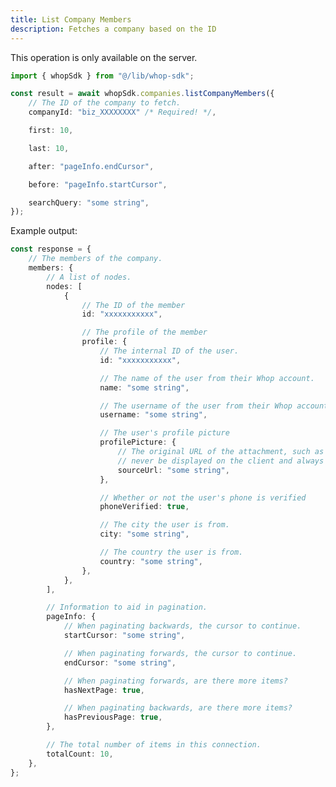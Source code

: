 ```yaml
---
title: List Company Members
description: Fetches a company based on the ID
---
```

<Note>This operation is only available on the server.</Note>
```typescript
import { whopSdk } from "@/lib/whop-sdk";

const result = await whopSdk.companies.listCompanyMembers({
	// The ID of the company to fetch.
	companyId: "biz_XXXXXXXX" /* Required! */,

	first: 10,

	last: 10,

	after: "pageInfo.endCursor",

	before: "pageInfo.startCursor",

	searchQuery: "some string",
});

```

Example output:

```typescript
const response = {
	// The members of the company.
	members: {
		// A list of nodes.
		nodes: [
			{
				// The ID of the member
				id: "xxxxxxxxxxx",

				// The profile of the member
				profile: {
					// The internal ID of the user.
					id: "xxxxxxxxxxx",

					// The name of the user from their Whop account.
					name: "some string",

					// The username of the user from their Whop account.
					username: "some string",

					// The user's profile picture
					profilePicture: {
						// The original URL of the attachment, such as a direct link to S3. This should
						// never be displayed on the client and always passed to an Imgproxy transformer.
						sourceUrl: "some string",
					},

					// Whether or not the user's phone is verified
					phoneVerified: true,

					// The city the user is from.
					city: "some string",

					// The country the user is from.
					country: "some string",
				},
			},
		],

		// Information to aid in pagination.
		pageInfo: {
			// When paginating backwards, the cursor to continue.
			startCursor: "some string",

			// When paginating forwards, the cursor to continue.
			endCursor: "some string",

			// When paginating forwards, are there more items?
			hasNextPage: true,

			// When paginating backwards, are there more items?
			hasPreviousPage: true,
		},

		// The total number of items in this connection.
		totalCount: 10,
	},
};

```
